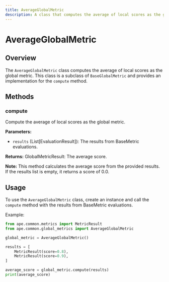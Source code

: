 ```yaml
---
title: AverageGlobalMetric
description: A class that computes the average of local scores as the global metric.
---
```


# AverageGlobalMetric

## Overview

The `AverageGlobalMetric` class computes the average of local scores as the global metric. This class is a subclass of `BaseGlobalMetric` and provides an implementation for the `compute` method.

## Methods

### compute

Compute the average of local scores as the global metric.

**Parameters:**

- `results` (List[EvaluationResult]): The results from BaseMetric evaluations.

**Returns:**
GlobalMetricResult: The average score.

**Note:**
This method calculates the average score from the provided results. If the results list is empty, it returns a score of 0.0.

## Usage

To use the `AverageGlobalMetric` class, create an instance and call the `compute` method with the results from BaseMetric evaluations.

Example:

```python
from ape.common.metrics import MetricResult
from ape.common.global_metrics import AverageGlobalMetric

global_metric = AverageGlobalMetric()

results = [
    MetricResult(score=0.8),
    MetricResult(score=0.9),
]

average_score = global_metric.compute(results)
print(average_score)
```

